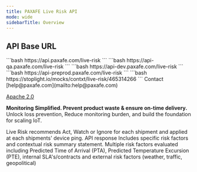 ---
title: PAXAFE Live Risk API
mode: wide
sidebarTitle: Overview
---

## API Base URL

<Tabs>
  <Tab title="prod">
    ```bash
    https://api.paxafe.com/live-risk
    ```
  </Tab>
  <Tab title="qa">
  ```bash
  https://api-qa.paxafe.com/live-risk
  ```
  </Tab>
  <Tab title="dev">
  ```bash
  https://api-dev.paxafe.com/live-risk
  ```
  </Tab>
  <Tab title="preprod">
  ```bash
https://api-preprod.paxafe.com/live-risk
  ```
  </Tab>

  <Tab title="Mock Server">
  ```bash
https://stoplight.io/mocks/contxt/live-risk/465314266
  ```
  </Tab>
</Tabs>

  <Tab title="Additional Information">
Contact [help@paxafe.com](mailto:help@paxafe.com)

[Apache 2.0](http://www.apache.org/licenses/LICENSE-2.0.html)
</Tab>

**Monitoring Simplified. Prevent product waste & ensure on-time delivery.** Unlock loss prevention, Reduce monitoring burden, and build the foundation for scaling IoT.

Live Risk recommends Act, Watch or Ignore for each shipment and applied at each shipments' device ping. API response Includes specific risk factors and contextual risk summary statement. Multiple risk factors evaluated including Predicted Time of Arrival (PTA), Predicted Temperature Excursion (PTE), internal SLA's/contracts and external risk factors (weather, traffic, geopolitical)

